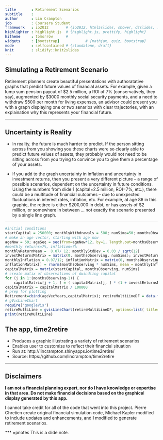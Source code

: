 ```yaml
---
title       : Retirement Scenarios
subtitle    : 
author      : Lin Crampton 
job         : Coursera Student
framework   : io2012        # {io2012, html5slides, shower, dzslides, ...}
highlighter : highlight.js  # {highlight.js, prettify, highlight}
hitheme     : tomorrow      # 
widgets     : [bootstrap]            # {mathjax, quiz, bootstrap}
mode        : selfcontained # {standalone, draft}
knit        : slidify::knit2slides
---
```


## Simulating a Retirement Scenario

Retirement planners create beautiful presentations with authoratative graphs that predict future values of financial assets.  For example, given a lump sum pension payout of $2.5 million, a ROI of 7% (conservatively, they say), augmented by $3000 monthly social security payments, and a need to withdraw $500 per month for living expenses, an advisor could present you with a graph displaying one or two senarios with clear trajectories, with an explaination why this represents your financial future.  

--- 

## Uncertainty is Reality

* In reality, the future is much harder to predict.  If the person sitting across from you showing you these charts were so clearly able to predict future values of assets, they probably would not need to be sitting across from you trying to convince you to give them a percentage of your assets.  

* If you add to the graph uncertainty in inflation and uncertainty in investment returns, then you present a very different picture -- a range of possible scenarios, dependent on the uncertainty in future conditions.  Using the numbers from slide 1 (capital=2.5 million, ROI=7%, etc.), there could be a multitude of financial outcomes -- due to unexpected fluctuations in interest rates, inflation, etc.  For example, at age 88 in this graphic, the retiree is either $200,000 in debt, or has assets of $2 million, or somewhere in between ... not exactly the scenario presented by a single line graph.

--- 

```r
#initial conditions
startCapital = 250000; monthlyWithdrawals = 500; numSims=50; monthsObserving=360
# make an age vector, starting with age now
ageNow = 59; ageSeq = seq(from=ageNow*12, by=1, length.out=monthsObserving); ageVecYears = matrix(ageSeq/12)
#monthly returns=7%, inflation=7%
monthlyReturnMean =  0.07/ 12; monthlyStdDev = 0.03 / sqrt(12)
investReturnsMatrix = matrix(0, monthsObserving, numSims); investReturnsMatrix[] = rnorm(monthsObserving * numSims, mean = monthlyReturnMean, sd = monthlyStdDev)
monthlyInflation = 0.07/12; inflationMatrix = matrix(0, monthsObserving, numSims)
inflationMatrix[] = rnorm(monthsObserving * numSims, mean = monthlyInflation, sd = monthlyInflationStdDev)
capitalMatrix = matrix(startCapital, monthsObserving, numSims)
# create matix of observations of dwindling capital
for (j in 1:(monthsObserving-1)) {
	capitalMatrix[j + 1, ] = ( capitalMatrix[j, ] * (1 + investReturnsMatrix[j, ] - inflationMatrix[j, ]) )  - ( monthlyWithdrawals * ( 1 + inflationMatrix[j, ])) } 
capitalMatrix = capitalMatrix / 100000
# prep for plotting
Retirement=cbind(ageVecYears,capitalMatrix); retireMultiLineDF = data.frame(Retirement)
# gVisLineChart
require('googleVis')
retireMultiLine = gvisLineChart(retireMultiLineDF, options=list( title='Projected Retirement Assets', titleTextStyle="{fontSize:16}", legend="none", legend.position="none", linewidth=0.5, vAxis='{title: "Millions (US$)"}', width=1000, height=500, hAxis='{title: "Age (years)"}')) 
print(retireMultiLine)
```

## The app, time2retire

* Produces a graphic illustrating a variety of retirement scenarios
* Enables user to customize to reflect their financial situation
* Run at: http://lincrampton.shinyapps.io/time2retire/
* Source: https://github.com/lincrampton/time2retire


---

## Disclaimers


**I am not a financial planning expert, nor do I have knowledge or expertise in that area.  Do not make financial decisions based on the graphical display generated by this app.**

I cannot take credit for all of the code that went into this project.  Pierre Chretien create original financial simulation code, Michael Kapler modified to include updates and enhancements, and I modified to generate retirement scenarios.

*** =pnotes
This is a slide note.
